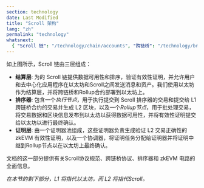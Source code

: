 ```yaml
---
section: technology
date: Last Modified
title: "Scroll 架构"
lang: "zh"
permalink: "technology"
whatsnext:
  { "Scroll 链": "/technology/chain/accounts", "跨链桥": "/technology/bridge/cross-domain-messaging", "排序器": "/technology/sequencer/execution-node", "zkEVM": "/technology/zkevm/zkevm-overview" }
---
```



<ClickToZoom src={Architecture} alt="Architecture" />

如上图所示，Scroll 链由三层组成：

- **结算层**: 为的 Scroll 链提供数据可用性和排序，验证有效性证明，并允许用户和去中心化应用程序在以太坊和Scroll之间发送消息和资产。我们使用以太坊作为结算层，并将跨链桥和Rollup合约部署到以太坊上。
- **排序器**: 包含一个*执行节点*，用于执行提交到 Scroll 排序器的交易和提交给 L1 跨链桥合约的交易并生成 L2 区块，以及一个*Rollup节点*，用于批处理交易，将交易数据和区块信息发布到以太坊以获得数据可用性，并将有效性证明提交给以太坊以进行最终确认。
- **证明层**: 由一个证明器池组成，这些证明器负责生成验证 L2 交易正确性的 zkEVM 有效性证明，以及一个协调器，将证明任务分配给证明器并将证明中继到Rollup节点以在以太坊上最终确认。

文档的这一部分提供有关Scroll协议规范、跨链桥协议、排序器和 zkEVM 电路的全面信息。

*在本节的剩下部分，L1 将指代以太坊，而 L2 将指代Scroll。*